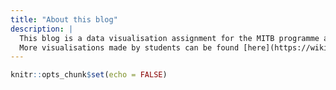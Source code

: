 ```yaml
---
title: "About this blog"
description: |
  This blog is a data visualisation assignment for the MITB programme at the Singapore Management University. The course is taught by Professor Kam Tin Seong. 
  More visualisations made by students can be found [here](https://wiki.smu.edu.sg/2021t2isss608/DataViz#DataViz_Makeover_Blog_Link).
---
```


```r
knitr::opts_chunk$set(echo = FALSE)
```
